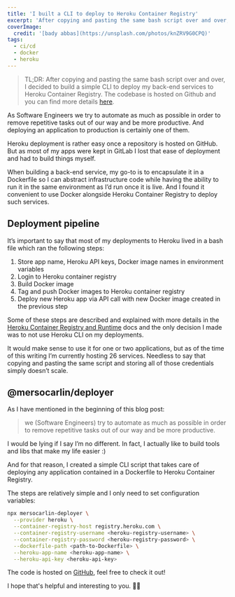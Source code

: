 ```yaml
---
title: 'I built a CLI to deploy to Heroku Container Registry'
excerpt: 'After copying and pasting the same bash script over and over, I decided to build a simple CLI to deploy my back-end services to Heroku Container Registry.'
coverImage:
  credit: '[bady abbas](https://unsplash.com/photos/knZRV9G0CPQ)'
tags:
  - ci/cd
  - docker
  - heroku
---
```


> TL;DR: After copying and pasting the same bash script over and over, I decided to build a simple CLI to deploy my back-end services to Heroku Container Registry.
> The codebase is hosted on Github and you can find more details [here](https://github.com/mersocarlin/deployer).

As Software Engineers we try to automate as much as possible in order to remove repetitive tasks out of our way and be more productive.
And deploying an application to production is certainly one of them.

Heroku deployment is rather easy once a repository is hosted on GitHub.
But as most of my apps were kept in GitLab I lost that ease of deployment and had to build things myself.

When building a back-end service, my go-to is to encapsulate it in a Dockerfile so I can abstract infrastructure code while having the ability to run it in the same environment as I’d run once it is live.
And I found it convenient to use Docker alongside Heroku Container Registry to deploy such services.

## Deployment pipeline

It’s important to say that most of my deployments to Heroku lived in a bash file which ran the following steps:

1. Store app name, Heroku API keys, Docker image names in environment variables
2. Login to Heroku container registry
3. Build Docker image
4. Tag and push Docker images to Heroku container registry
5. Deploy new Heroku app via API call with new Docker image created in the previous step

Some of these steps are described and explained with more details in the [Heroku Container Registry and Runtime](https://devcenter.heroku.com/articles/container-registry-and-runtime) docs and the only decision I made was to not use Heroku CLI on my deployments.

It would make sense to use it for one or two applications, but as of the time of this writing I’m currently hosting 26 services.
Needless to say that copying and pasting the same script and storing all of those credentials simply doesn’t scale.

## @mersocarlin/deployer

As I have mentioned in the beginning of this blog post:

> we (Software Engineers) try to automate as much as possible in order to remove repetitive tasks out of our way and be more productive.

I would be lying if I say I’m no different.
In fact, I actually like to build tools and libs that make my life easier :)

And for that reason, I created a simple CLI script that takes care of deploying any application contained in a Dockerfile to Heroku Container Registry.

The steps are relatively simple and I only need to set configuration variables:

```bash
npx mersocarlin-deployer \
  --provider heroku \
  --container-registry-host registry.heroku.com \
  --container-registry-username <heroku-registry-username> \
  --container-registry-password <heroku-registry-password> \
  --dockerfile-path <path-to-Dockerfile> \
  --heroku-app-name <heroku-app-name> \
  --heroku-api-key <heroku-api-key>
```

The code is hosted on [GitHub](https://github.com/mersocarlin/deployer), feel free to check it out!

I hope that's helpful and interesting to you. 👋🏼

